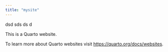 ```yaml
---
title: "mysite"
---
```

dsd sds
ds
d

This is a Quarto website.

To learn more about Quarto websites visit <https://quarto.org/docs/websites>.
